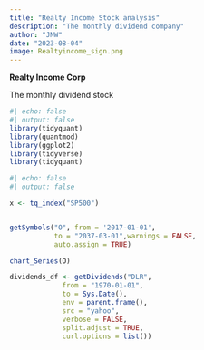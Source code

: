 ```yaml
---
title: "Realty Income Stock analysis"
description: "The monthly dividend company"
author: "JNW"
date: "2023-08-04"
image: Realtyincome_sign.png
---
```


**Realty Income Corp**

The monthly dividend stock

```r
#| echo: false
#| output: false
library(tidyquant)
library(quantmod)
library(ggplot2)
library(tidyverse)
library(tidyquant)

```

```r
#| echo: false
#| output: false

x <- tq_index("SP500")


getSymbols("O", from = '2017-01-01',
           to = "2037-03-01",warnings = FALSE,
           auto.assign = TRUE)


```

```r
chart_Series(O)

```

```r

dividends_df <- getDividends("DLR", 
             from = "1970-01-01",
             to = Sys.Date(), 
             env = parent.frame(), 
             src = "yahoo", 
             verbose = FALSE,
             split.adjust = TRUE,
             curl.options = list())


```
